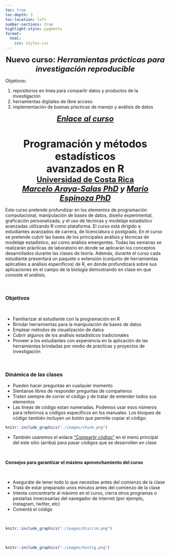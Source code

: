 ```yaml
---
toc: true
toc-depth: 3
toc-location: left
number-sections: true
highlight-style: pygments
format:
  html:
    css: styles.css
---
```


<div class="alert alert-success">

<center><font size="5"><b>Nuevo curso: <i>Herramientas prácticas para investigación reproducible</i></b></font></center>

Objetivos: 

1. repositorios en linea para compartir datos y productos de la investigación 
1. herramientas digitales de libre acceso
1. implementación de buenas pŕacticas de manejo y análisis de datos

<center><font size="5"><b><i><a href="https://marce10.github.io/ciencia_reproducible/">Enlace al curso</a></i></b></font></center>

</div>

&nbsp;

<center>
<font size="6"><b>Programación y métodos estadísticos <br> avanzados en R</b></font>
</center>

<center><font size="5"><b><a href="https://www.ucr.ac.cr/">Universidad de Costa Rica</a><br></b></font></center>

<i><center><font size="5"><b><a href="https://marce10.github.io/">Marcelo Araya-Salas PhD</a> y <a href="https://scholar.google.com/citations?user=hTu_SnkAAAAJ&hl=es&oi=ao"> Mario Espinoza PhD</a><br></b></font></center></i>


Este curso pretende profundizar en los elementos de programación computacional,
manipulación de bases de datos, diseño experimental, graficación personalizada, y el uso de
técnicas y modelaje estadístico avanzadas utilizando R como plataforma. El curso está dirigido a estudiantes avanzados de carrera, de licenciatura o postgrado. En el curso se pretende cubrir las bases de los principales análisis y técnicas de modelaje estadístico, así como análisis emergentes. Todas las semanas se realizarán prácticas de laboratorio en donde se aplicarán los conceptos desarrollados durante las clases de teoría. Además, durante el curso cada estudiante presentará un paquete o extensión (conjunto de herramientas aplicables a análisis específicos) de R, en donde profundizará sobre sus aplicaciones en el campo de la biología demostrando en clase en que consiste el análisis.

&nbsp;

<div class="alert alert-info">

### **Objetivos** {.unnumbered .unlisted}

&nbsp;

- Familiarizar al estudiante con la programación en R
- Brindar herramientas para la manipulación de bases de datos
- Emplear métodos de visualización de datos
- Cubrir algunos de los análisis estadísticos tradicionales
- Proveer a los estudiantes con experiencia en la aplicación de las herramientas
brindadas por medio de prácticas y proyectos de investigación

</div>

&nbsp;    


### **Dinámica de las clases** {.unnumbered .unlisted}

- Pueden hacer preguntas en cualquier momento
- Sientanse libres de responder preguntas de compañeros
- Traten siempre de correr el código y de tratar de entender todos sus elementos
- Las líneas de código estan numeradas. Podemos usar esos números para referirnos a códigos específicos en los manuales. Los bloques de código también incluyen un botón que permite copiar el código:

```r

knitr::include_graphics("./images/chunk.png")

```

- También usaremos el enlace ["Compartir código"](https://codefile.io/f/XOIzH23KfULuZKyZ1TYT) en el menú principal del este sitio (arriba) para pasar códigos que se desarrollen en clase

&nbsp; 

<div class="alert alert-warning">


**Consejos para garantizar el máximo aprovechamiento del curso**

&nbsp; 

  - Aseguráte de tener todo lo que necesitas antes del comienzo de la clase
  - Tratá de estar preparado unos minutos antes del comienzo de la clase
  - Intenta concentrarte al máximo en el curso, cierra otros programas o pestañas innecesarias del navegador de internet (por ejemplo, instagram, twitter, etc)
  - Comentá el código


</div>

&nbsp; 

```r
knitr::include_graphics("./images/discrim.png")
```

&nbsp; 

```r
knitr::include_graphics("./images/hostig.png")

```